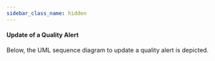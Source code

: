 ```yaml
---
sidebar_class_name: hidden
---
```


<!---
This work is licensed under the CC-BY-4.0 (https://creativecommons.org/licenses/by/4.0/legalcode).

- SPDX-License-Identifier: CC-BY-4.0
- SPDX-FileCopyrightText: 2023 BASF SE
- SPDX-FileCopyrightText: 2023 Bayerische Motoren Werke Aktiengesellschaft (BMW AG)
- SPDX-FileCopyrightText: 2023 Fraunhofer-Gesellschaft zur Foerderung der angewandten Forschung e.V. (represented by Fraunhofer ISST & Fraunhofer IML)
- SPDX-FileCopyrightText: 2023 German Edge Cloud GmbH & Co. KG
- SPDX-FileCopyrightText: 2023 Mercedes Benz AG
- SPDX-FileCopyrightText: 2023 Robert Bosch Manufacturing Solutions GmbH
- SPDX-FileCopyrightText: 2023 SAP SE
- SPDX-FileCopyrightText: 2023 Siemens AG
- SPDX-FileCopyrightText: 2023 T-Systems International GmbH
- SPDX-FileCopyrightText: 2023 ZF Friedrichshafen AG
- SPDX-FileCopyrightText: 2023 Contributors to the Eclipse Foundation
- Source URL: https://github.com/eclipse-tractusx/eclipse-tractusx.github.io/tree/main/docs-kits/kits/Traceability%20Kit (latest version)
--->

#### Update of a Quality Alert 

Below, the UML sequence diagram to update a quality alert is depicted.


<!-- 
@startuml

autonumber "<B>[00]"
autoactivate on

box "Sender"
participant "Some (Traceability) App" as TraceApp1 order 0
participant "Notification EDC Adapter" as NAdapter order 1
rnote right NAdapter
Not mandatory as the interaction
with the EDC can be implemented
also in the (Traceability) App.

However, a similar functionality
(e.g., fetch catalog)
- as shown below - must be
provided.
end rnote
participant "EDC" as SEDC order 2
end box
participant "Discovery Service" as SD order 3
box "Receiver"
participant "EDC" as REDC order 4
participant "Some (Traceability) App" as TraceApp2 order 5
end box
TraceApp2 -> REDC: Create EDC Asset for \n"Quality Alert Update"\nwith ""DataAddress"" as ""HTTP POST"" endpoint
return OK
TraceApp1 -> TraceApp1: Change Notification\n(e.g., Status according Status Model)
deactivate TraceApp1
TraceApp1 -> SD: Resolve EDC Endpoint
rnote right TraceApp1
BPN of supply chain partner (as given in existing notification)
end rnote
return OK
TraceApp1 -> NAdapter: Send Notification **Update**
rnote right TraceApp1
Payload as described above.
end rnote
NAdapter -> SEDC: Fetch Catalog
SEDC <-[dashed]-> REDC: Fetch Catalog
NAdapter -> NAdapter: Find and Select Contract
rnote right NAdapter
Find the correct contract offer with:

"asset:prop:notificationtype": "qualityalert",
"asset:prop:notificationmethod": "update"
end rnote
deactivate NAdapter
NAdapter -> SEDC: Intiatiate Contract Negotiation
SEDC <-[dashed]-> REDC: Contract Negotiation
NAdapter -> SEDC: Inititate Data Transfer
SEDC <-[dashed]-> REDC: Establish Channel
NAdapter -> SEDC: POST /public/...
rnote right NAdapter
Payload as described above.
end rnote
SEDC -> REDC: POST /public/...
rnote right SEDC
Payload as described above.
end rnote
REDC -> TraceApp2: POST /notifications/qualityalerts/update
rnote right REDC
Payload as described above.
end rnote
rnote right REDC
The http path depends on the DataAddress
in the EDC Data Asset. Thus, it depends on the
(Trace) app.
end rnote
TraceApp2 -[dashed]->REDC: ""200"" OK
REDC -[dashed]-> SEDC: ""200"" OK
SEDC -[dashed]-> NAdapter: ""200"" OK
NAdapter -[dashed]-> TraceApp1: ""200"" OK
@enduml
-->